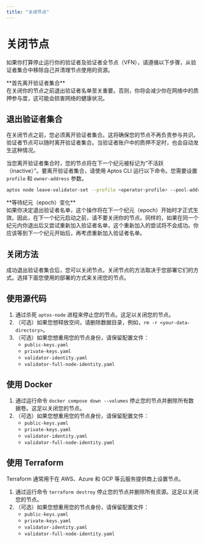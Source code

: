 ```yaml
---
title: "关闭节点"
---
```



# 关闭节点

如果你打算停止运行你的验证者及验证者全节点（VFN），请遵循以下步骤，从验证者集合中移除自己并清理节点使用的资源。

<Callout type="warning">
**首先离开验证者集合**<br />
在关闭你的节点之前退出验证者名单至关重要。否则，你将会减少你在网络中的质押参与度，这可能会损害网络的健康状况。
</Callout>

## 退出验证者集合

在关闭节点之前，您必须离开验证者集合。这将确保您的节点不再负责参与共识。验证者节点可以随时离开验证者集合。当验证者账户中的质押不足时，也会自动发生这种情况。

当您离开验证者集合时，您的节点将在下一个纪元被标记为“不活跃（inactive）”。要离开验证者集合，请使用 Aptos CLI 运行以下命令。您需要设置 `profile` 和 `owner-address` 参数。

```bash filename="Terminal"
aptos node leave-validator-set --profile <operator-profile> --pool-address <owner-address>
```

<Callout type="warning">
**等待纪元（epoch）变化**<br />
如果你决定退出验证者名单，这个操作将在下一个纪元（epoch）开始时才正式生效。因此，在下一个纪元启动之前，请不要关闭你的节点。同样的，如果在同一个纪元内你退出后又尝试重新加入验证者名单，这个重新加入的尝试将不会成功。你应该等到下一个纪元开始后，再考虑重新加入验证者名单。
</Callout>

## 关闭方法

成功退出验证者集合后，您可以关闭节点。关闭节点的方法取决于您部署它们的方式。选择下面您使用的部署的方式来关闭您的节点。

## 使用源代码

1. 通过杀死 `aptos-node` 进程来停止您的节点。这足以关闭您的节点。
2. （可选）如果您想释放空间，请删除数据目录，例如，`rm -r <your-data-directory>`。
3. （可选）如果您想重用您的节点身份，请保留配置文件：
   - `public-keys.yaml`
   - `private-keys.yaml`
   - `validator-identity.yaml`
   - `validator-full-node-identity.yaml`

## 使用 Docker

1. 通过运行命令 `docker compose down --volumes` 停止您的节点并删除所有数据卷。这足以关闭您的节点。
2. （可选）如果您想重用您的节点身份，请保留配置文件：
   - `public-keys.yaml`
   - `private-keys.yaml`
   - `validator-identity.yaml`
   - `validator-full-node-identity.yaml`

## 使用 Terraform

<Callout type="info">
Terraform 通常用于在 AWS、Azure 和 GCP 等云服务提供商上设置节点。
</Callout>

1. 通过运行命令 `terraform destroy` 停止您的节点并删除所有资源。这足以关闭您的节点。
2. （可选）如果您想重用您的节点身份，请保留配置文件：
   - `public-keys.yaml`
   - `private-keys.yaml`
   - `validator-identity.yaml`
   - `validator-full-node-identity.yaml`
